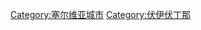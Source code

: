 {{Catnav|頁面分類|地理|国家|欧洲国家|塞尔维亚|伏伊伏丁那}}
{{Catnav|頁面分類|各種主題的頁面分類|按國家分類|各國地理|各國城市|塞尔维亚城市}}

[[Category:塞尔维亚城市|Category:塞尔维亚城市]]
[[Category:伏伊伏丁那|Category:伏伊伏丁那]]